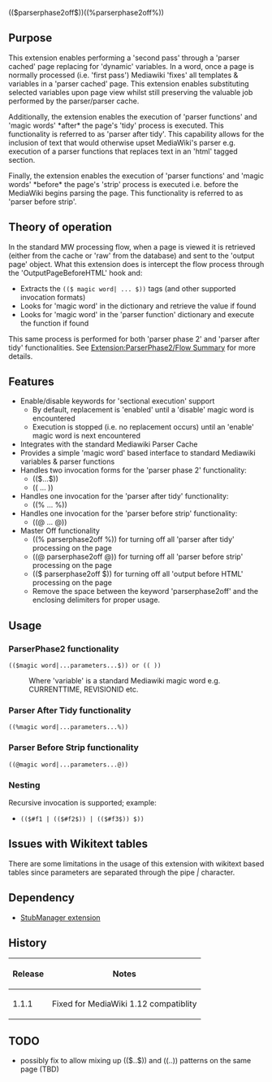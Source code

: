 <!--((@parserphase2off@))-->(($parserphase2off$))((%parserphase2off%))
{{Extension
|name        = ParserPhase2
|status      = stable
|type        = Parser
|author      = [[user:jldupont|Jean-Lou Dupont]]
|image       =
|version     = 1.1.1
|update      =
|mediawiki   = 1.10, 1.11, 1.12
|download    = [http://mediawiki.googlecode.com/svn/tags/ParserPhase2/ SVN]
|readme      =
|changelog   = See SVN ($Id$)
|description = This extension enables performing a 'second pass' through a 'parser cached' page replacing for 'dynamic' variables.
|parameters  =
|rights      =
|example     =
}}
== Purpose==
This extension enables performing a 'second pass' through a 'parser cached' page replacing for 
'dynamic' variables. In a word, once a page is normally processed (i.e. 'first pass') Mediawiki 'fixes'
all templates & variables in a 'parser cached' page. This extension enables substituting selected 
variables upon page view whilst still preserving the valuable job performed by the parser/parser cache.

Additionally, the extension enables the execution of 'parser functions' and 'magic words' *after* the
page's 'tidy' process is executed. This functionality is referred to as 'parser after tidy'. 
This capability allows for the inclusion of text that would otherwise upset MediaWiki's parser 
e.g. execution of a parser functions that replaces text in an 'html' tagged section.

Finally, the extension enables the execution of 'parser functions' and 'magic words' *before* the
page's 'strip' process is executed i.e. before the MediaWiki begins parsing the page. 
This functionality is referred to as 'parser before strip'. 

== Theory of operation ==
In the standard MW processing flow, when a page is viewed it is retrieved (either from the cache or 'raw' from the database) and sent to the 'output page' object. What this extension does is intercept the flow process through the 'OutputPageBeforeHTML' hook and:
* Extracts the <code>(($ magic word| ... $))</code> tags (and other supported invocation formats)
* Looks for 'magic word' in the dictionary and retrieve the value if found
* Looks for 'magic word' in the 'parser function' dictionary and execute the function if found
This same process is performed for both 'parser phase 2' and 'parser after tidy' functionalities.
See [[Extension:ParserPhase2/Flow Summary]] for more details.

== Features ==
* Enable/disable keywords for 'sectional execution' support
** By default, replacement is 'enabled' until a 'disable' magic word is encountered
** Execution is stopped (i.e. no replacement occurs) until an 'enable' magic word is next encountered
* Integrates with the standard Mediawiki Parser Cache
* Provides a simple 'magic word' based interface to standard Mediawiki variables & parser functions
* Handles two invocation forms for the 'parser phase 2' functionality:
** (($...$))
** (( ... ))
* Handles one invocation for the 'parser after tidy' functionality:
** ((% ... %))
* Handles one invocation for the 'parser before strip' functionality:
** ((@ ... @))
* Master Off functionality
** ((% parserphase2off %)) for turning off all 'parser after tidy' processing on the page
** ((@ parserphase2off @)) for turning off all 'parser before strip' processing on the page
** (($ parserphase2off $)) for turning off all 'output before HTML' processing on the page
** Remove the space between the keyword 'parserphase2off' and the enclosing delimiters for proper usage.

== Usage ==
=== ParserPhase2 functionality ===
<code>(($magic word|...parameters...$))  or  (( ))</code>
:Where 'variable' is a standard Mediawiki magic word e.g. CURRENTTIME, REVISIONID etc.
=== Parser After Tidy functionality ===
<code>((%magic word|...parameters...%))</code>
=== Parser Before Strip functionality ===
<code>((@magic word|...parameters...@))</code>

=== Nesting ===
Recursive invocation is supported; example:
* <code>(($#f1 | (($#f2$)) | (($#f3$)) $))</code>

== Issues with Wikitext tables ==
There are some limitations in the usage of this extension with wikitext based tables since parameters are separated through the pipe ''|'' character. 

== Dependency ==
* [[Extension:StubManager|StubManager extension]]

{{Pear|ParserPhase2}}

== History ==

{|class=datatable
! Release !! Notes
|-
| 1.1.1 || Fixed for MediaWiki 1.12 compatiblity
|}


== TODO ==
* possibly fix to allow mixing up (($..$)) and ((..)) patterns on the same page (TBD)
